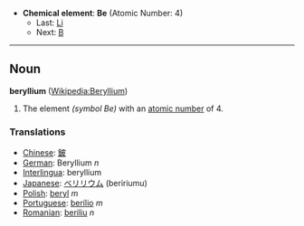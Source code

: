*'''Chemical element''': '''Be''' (Atomic Number: 4)
**Last: [[Lithium|Li]]
**Next: [[Boron|B]]
----
== Noun ==
'''beryllium''' ([[en:Beryllium|Wikipedia:Beryllium]])

# The element ''(symbol Be)'' with an [[atomic number]] of 4.

===Translations===
*[[Chinese]]: [[鈹]]
*[[German]]: Beryllium ''n''
*[[Interlingua]]: beryllium
*[[Japanese]]: [[ベリリウム]] (beririumu)
*[[Polish]]: [[beryl]] ''m''
*[[Portuguese]]: [[berílio]] ''m''
*[[Romanian]]: [[beriliu]] ''n''
